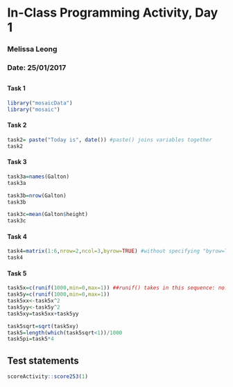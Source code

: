 # In-Class Programming Activity, Day 1
### Melissa Leong 
### Date: 25/01/2017
##
##
#### Task 1
```r
library("mosaicData")
library("mosaic")
```

#### Task 2 
```r
task2= paste("Today is", date()) #paste() joins variables together
task2
```

#### Task 3
```r
task3a=names(Galton)
task3a

task3b=nrow(Galton)
task3b 

task3c=mean(Galton$height)
task3c

```

#### Task 4
```r
task4=matrix(1:6,nrow=2,ncol=3,byrow=TRUE) #without specifying "byrow=TRUE, matrix() automatically fills by column, not by row"
task4
```

#### Task 5 
```r
task5x=c(runif(1000,min=0,max=1)) ##runif() takes in this sequence: no. of output, min and max) 
task5y=c(runif(1000,min=0,max=1))
task5xx<-task5x^2
task5yy<-task5y^2
task5xy=task5xx+task5yy

task5sqrt=sqrt(task5xy)
task5=length(which(task5sqrt<1))/1000
task5pi=task5*4 

```
##
## Test statements
```r
scoreActivity::score253(1)
````

